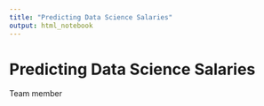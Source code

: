 ```yaml
---
title: "Predicting Data Science Salaries"
output: html_notebook
---
```


# Predicting Data Science Salaries

Team member
